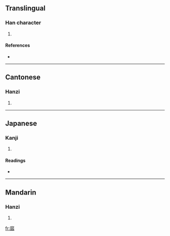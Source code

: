 ==Translingual==

===Han character===
{{Han char|rn=40|rad=宀|as=10|sn=13|four=3023<sub>2</sub>|canj=十竹人人 (JHOO)}}

# {{defn|Han|sort=宀10}}

====References====
* {{Han ref|kx=0289.300|dkj=07260|dj=0574.010|hdz=20946.010|uh=5BD9|ud=23513|bh=DD4A|bd=56650}}

----

==Cantonese==

===Hanzi===

{{yue-hanzi|jyut=|y=yu5}}

# {{defn|Cantonese|sort=宀10}}

----

==Japanese==

===Kanji===
{{ja-kanji|grade=|rs=宀10}}

# {{defn|Japanese|sort=宀10}}

====Readings====
* {{ja-readings|on=[[ゆ]] (yu)|kun=[[ものうい]] (monoui), [[うむ]] (umu), [[なまける]] (namakeru), [[おこたる]] (okotaru)}}

----

==Mandarin==

===Hanzi===
{{cmn-hanzi|pin=[[yǔ]] ([[yu3]])|wg=yü<sup>3</sup>}}

# {{defn|Mandarin|sort=宀10}}

[[fr:寙]]
